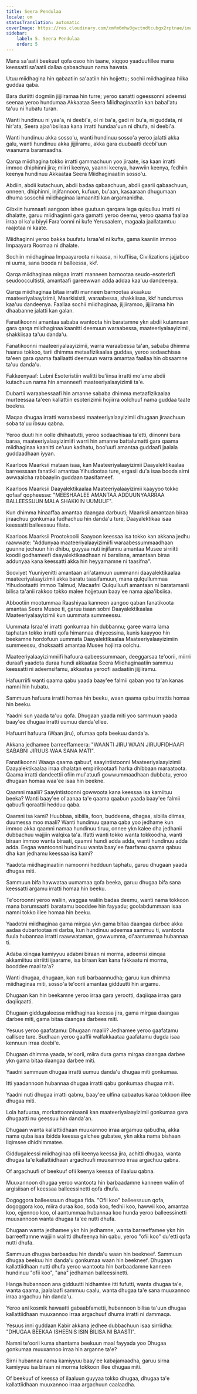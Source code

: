 ```yaml
---
title: Seera Pendulaa
locale: om
statusTranslation: automatic
coverImage: https://res.cloudinary.com/xmfm6mhw3gwctndtcubgx2rptnae/image/upload/v1741354419/small_cover_la_gran_rebelion_28716e29d2.webp
sidebar:
    label: 5. Seera Pendulaa
    order: 5
---
```

Mana sa'aatii beekuuf qofa osoo hin taane, xiqqoo yaaduufillee mana keessatti sa'aatii dallaa qabaachuun nama hawata.

Utuu miidhagina hin qabaatiin sa'aatiin hin hojjettu; sochii miidhaginaa hiika guddaa qaba.

Bara duriitti dogmiin jijjiiramaa hin turre; yeroo sanatti ogeessonni adeemsi seenaa yeroo hundumaa Akkaataa Seera Miidhaginaatiin kan babal'atu ta'uu ni hubatu turan.

Wanti hundinuu ni yaa'a, ni deebi'a, ol ni ba'a, gadi ni bu'a, ni guddata, ni hir'ata, Seera ajaa'ibsiisaa kana irratti hundaa'uun ni dhufa, ni deebi'a.

Wanti hundinuu akka sosso'u, wanti hundinuu sosso'a yeroo jalatti akka galu, wanti hundinuu akka jijjiiramu, akka gara duubaatti deebi'uun waanuma baramaadha.

Qarqa miidhagina tokko irratti gammachuun yoo jiraate, isa kaan irratti immoo dhiphinni jira; miirri keenya, yaanni keenya, hawwiin keenya, fedhiin keenya hundinuu Akkaataa Seera Miidhaginaatiin sosso'u.

Abdiin, abdii kutachuun, abdii badaa qabaachuun, abdii gaarii qabaachuun, onneen, dhiphinni, injifannoon, kufuun, bu'aan, kasaaraan dhugumaan dhuma sosochii miidhaginaa lamaanitti kan argamanidha.

Gibxiin humnaafi aangoon ishee guutuun qarqara laga qulqulluu irratti ni dhalatte, garuu miidhaginni gara gamatti yeroo deemu, yeroo qaama faallaa irraa ol ka'u biyyi Fara'oonni ni kufe Yerusaalem, magaala jaallatamtuu raajotaa ni kaate.

Miidhaginni yeroo bakka buufatu Israa'el ni kufte, gama kaaniin immoo Impaayara Roomaa ni dhalate.

Sochiin miidhaginaa Impaayaroota ni kaasa, ni kuffiisa, Civilizations jajjaboo ni uuma, sana booda ni balleessa, kkf.

Qarqa miidhaginaa mirgaa irratti manneen barnootaa seudo-esotericfi seudooccultistii, amantaafi gareewwan adda addaa kaa'uu dandeenya.

Qarqa miidhaginaa bitaa irratti manneen barnootaa akaakuu maateeriyalaayizimii, Maarkisistii, waraabessa, shakkiisaa, kkf hundumaa kaa'uu dandeenya. Faallaa sochii miidhaginaa, jijjiiramoo, jijjiirama hin dhaabanne jalatti kan galan.

Fanatikoonni amantaa sababa wantoota hin baratamne ykn abdii kutannaan gara qarqa miidhaginaa kaanitti deemuun waraabessa, maateeriyalaayizimii, shakkiisaa ta'uu danda'u.

Fanatikoonni maateeriyalaayizimii, warra waraabessa ta'an, sababa dhimma haaraa tokkoo, tarii dhimma metaafizikaalaa guddaa, yeroo sodaachisaa ta'een gara qaama faallaatti deemuun warra amantaa faallaa hin obsaamne ta'uu danda'u.

Fakkeenyaaf: Lubni Esoteristiin walitti bu'iinsa irratti mo'ame abdii kutachuun nama hin amanneefi maateeriyalaayizimii ta'e.

Dubartii waraabessaafi hin amanne sababa dhimma metaafizikaalaa murteessaa ta'een kallattiin esoterizimii hojiirra oolchuuf nama guddaa taate beekna.

Maqaa dhugaa irratti waraabessi maateeriyalaayizimii dhugaan jiraachuun soba ta'uu ibsuu qabna.

Yeroo duuti hin oolle dhihaatutti, yeroo sodaachisaa ta'etti, diinonni bara baraa, maateeriyalaayizimiifi warri hin amanne battalumatti gara qaama miidhaginaa kaanitti ce'uun kadhatu, boo'uufi amantaa guddaafi jaalala guddaadhaan iyyan.

Kaarloos Maarksii mataan isaa, kan Maateeriyalaayizimii Daayalektikaalaa barreessaan fanatikii amantaa Yihudootaa ture, ergasii du'a isaa booda sirni awwaalcha rabbaayiin guddaan taasifameef.

Kaarloos Maarksii Daayalektikaalaa Maateeriyalaayizimii kaayyoo tokko qofaaf qopheesse: "MEESHAALEE AMANTAA ADDUUNYAARRAA BALLEESSUUN MALA SHAKKIIN UUMUUF".

Kun dhimma hinaaffaa amantaa daangaa darbuuti; Maarksii amantaan biraa jiraachuu gonkumaa fudhachuu hin danda'u ture, Daayalektikaa isaa keessatti balleessuu filate.

Kaarloos Maarksii Prootokoolii Saayoon keessaa isa tokko kan akkana jedhu raawwate: "Addunyaa maateeriyalaayizimiifi waraabessummaadhaan guunne jechuun hin dhibu, guyyaa nuti injifannu amantaa Musee sirriitti koodii godhameefi daayalektikaadhaan ni barsiisna, amantaan biraa addunyaa kana keessatti akka hin heyyamamne ni taasifna".

Sooviyet Yuuniyenitti amantaan ari'atamuun uummanni daayalektikaalaa maateeriyalaayizimii akka baratu taasifamuun, mana qulqullummaa Yihudootaatti immoo Talmud, Macaafni Qulqulluufi amantaan ni baratamanii bilisa ta'anii rakkoo tokko malee hojjetuun baay'ee nama ajaa'ibsiisa.

Abbootiin mootummaa Raashiyaa kanneen aangoo qaban fanatikoota amantaa Seera Musee ti, garuu isaan sobni Daayalektikaalaa Maateeriyalaayizimii kun uummata summeessu.

Uummata Israa'el irratti gonkumaa hin dubbannu; garee warra lama taphatan tokko irratti qofa himannaa dhiyeessina, kunis kaayyoo hin beekamne hordofuun uummata Daayalektikaalaa Maateeriyalaayizimiin summeessu, dhoksaatti amantaa Musee hojiirra oolchu.

Maateeriyalaayizimmiifi hafuura qabeessummaan, deeggarsaa te'oorii, miirri duraafi yaadota duraa hundi akkaataa Seera Miidhaginaatiin sammuu keessatti ni adeemsifamu, akkaataa yeroofi aadaatiin jijjiiramu.

Hafuurriifi wanti qaama qabu yaada baay'ee falmii qaban yoo ta'an kanas namni hin hubatu.

Sammuun hafuura irratti homaa hin beeku, waan qaama qabu irrattis homaa hin beeku.

Yaadni sun yaada ta'uu qofa. Dhugaan yaada miti yoo sammuun yaada baay'ee dhugaa irratti uumuu danda'ellee.

Hafuurri hafuura (Waan jiru), ofumaa qofa beekuu danda'a.

Akkana jedhamee barreeffameera: "WAANTI JIRU WAAN JIRUUFIDHAAFI SABABNI JIRUUS WAA SANA MATI".

Fanatikoonni Waaqa qaama qabuuf, saayintistoonni Maateeriyalaayizimii Daayalektikaalaa irraa dhalatan empirikootaafi harka dhibbaan maraatoota. Qaama irratti dandeettii ofiin mul'atuufi gowwummaadhaan dubbatu, yeroo dhugaan homaa waa'ee isaa hin beekne.

Qaamni maalii? Saayintistoonni gowwoota kana keessaa isa kamiituu beeka? Wanti baay'ee ol'aanaa ta'e qaama qaabun yaada baay'ee falmii qabuufi qoraattii hedduu qaba.

Qaamni isa kami? Huubbaa, sibiila, foon, buddeena, dhagaa, sibiila diimaa, duumessa moo maali? Wanti hundinuu qaama qaba yoo jedhame kun immoo akka qaamni namaa hundinuu tiruu, onnee ykn kalee dha jedhanii dubbachuu wajjiin walqixa ta'a. Ifatti wanti tokko wanta tokkoodha, wanti biraan immoo wanta biraati, qaamni hundi adda adda, wanti hundinuu adda adda. Eegaa wantoonni hundinuu wanta baay'ee faarfamu qaama qabuu dha kan jedhamu keessaa isa kami?

Yaadota miidhaginaatiin namoonni hedduun taphatu, garuu dhugaan yaada dhugaa miti.

Sammuun bifa hawwataa uumamaa qofa beeka, garuu dhugaa bifa sana keessatti argamu irratti homaa hin beeku.

Te'ooroonni yeroo waliin, waggaa waliin badaa deemu, wanti nama tokkoon mana barumsaatti baratamu booddee hin fayyadu; goolabdummaan isaa namni tokko illee homaa hin beeku.

Yaadotni miidhaginaa gama mirgaa ykn gama bitaa daangaa darbee akka aadaa dubartootaa ni darba, kun hundinuu adeemsa sammuu ti, wantoota fuula hubannaa irratti raawwataman, gowwumma, ol'aantummaa hubannaa ti.

Adaba xiinqaa kamiyyuu adabni biraan ni morma, adeemsi xiinqaa akkamiituu sirriitti ijaarame, isa biraan kan kana fakkaatu ni morma, booddee maal ta'a?

Wanti dhugaa, dhugaan, kan nuti barbaannudha; garuu kun dhimma miidhaginaa miti, sosso'a te'oorii amantaa gidduutti hin argamu.

Dhugaan kan hin beekamne yeroo irraa gara yerootti, daqiiqaa irraa gara daqiiqaatti.

Dhugaan giddugaleessa miidhaginaa keessa jira, gama mirgaa daangaa darbee miti, gama bitaa daangaa darbees miti.

Yesuus yeroo gaafatamu: Dhugaan maalii? Jedhamee yeroo gaafatamu callisee ture. Budhaan yeroo gaaffii walfakkaataa gaafatamu dugda isaa kennuun irraa deebi'e.

Dhugaan dhimma yaada, te'oorii, miira dura gama mirgaa daangaa darbee ykn gama bitaa daangaa darbee miti.

Yaadni sammuun dhugaa irratti uumuu danda'u dhugaa miti gonkumaa.

Itti yaadannoon hubannaa dhugaa irratti qabu gonkumaa dhugaa miti.

Yaadni nuti dhugaa irratti qabnu, baay'ee ulfina qabaatus karaa tokkoon illee dhugaa miti.

Lola hafuuraa, morkattoonnisaanii kan maateeriyalaayizimii gonkumaa gara dhugaatti nu geessuu hin danda'an.

Dhugaan wanta kallattiidhaan muuxannoo irraa argamuu qabudha, akka nama quba isaa ibidda keessa galchee gubatee, ykn akka nama bishaan liqimsee dhidhimmatee.

Giddugaleessi miidhaginaa ofii keenya keessa jira, achitti dhugaa, wanta dhugaa ta'e kallattiidhaan argachuufi muuxannoo irraa argachuu qabna.

Of argachuufi of beekuuf ofii keenya keessa of ilaaluu qabna.

Muuxannoon dhugaa yeroo wantoota hin barbaadamne kanneen waliin of argisiisan of keessaa balleessinetti qofa dhufa.

Dogoggora balleessuun dhugaa fida. "Ofii koo" balleessuun qofa, dogoggora koo, miira duraa koo, soda koo, fedhii koo, hawwii koo, amantaa koo, ejjennoo koo, ol aantummaa hubannaa koo hunda yeroo balleessinetti muuxannoon wanta dhugaa ta'ee nutti dhufa.

Dhugaan wanta jedhamee ykn hin jedhamne, wanta barreeffamee ykn hin barreeffamne wajjiin walitti dhufeenya hin qabu, yeroo "ofii koo" du'etti qofa nutti dhufa.

Sammuun dhugaa barbaaduu hin danda'u waan hin beekneef. Sammuun dhugaa beekuu hin danda'u gonkumaa waan hin beekneef. Dhugaan kallattiidhaan nutti dhufa yeroo wantoota hin barbaadamne kanneen hundinuu "ofii koo", "ana" jedhaman balleessinetti.

Hanga hubannoon ana gidduutti hidhamtee itti fufutti, wanta dhugaa ta'e, wanta qaama, jaalalaafi sammuu caalu, wanta dhugaa ta'e sana muuxannoo irraa argachuu hin danda'u.

Yeroo ani kosmik hawaatti gabaabfametti, hubannoon bilisa ta'uun dhugaa kallattiidhaan muuxannoo irraa argachuuf dhuma irratti ni dammaqa.

Yesuus inni guddaan Kabir akkana jedhee dubbachuun isaa sirriidha: "DHUGAA BEEKAA ISHEENIS ISIN BILISA NI BAASTI".

Namni te'oorii kuma shantama beekuun maal fayyada yoo Dhugaa gonkumaa muuxannoo irraa hin arganne ta'e?

Sirni hubannaa nama kamiyyuu baay'ee kabajamaadha, garuu sirna kamiyyuu isa biraan ni morma tokkoon illee dhugaa miti.

Of beekuuf of keessa of ilaaluun guyyaa tokko dhugaa, dhugaa ta'e kallattiidhaan muuxannoo irraa argachuun caalaadha.

